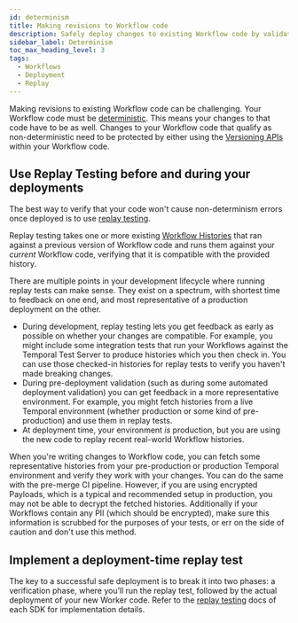 ```yaml
---
id: determinism
title: Making revisions to Workflow code
description: Safely deploy changes to existing Workflow code by validating first for determinism errors before deploying to production.
sidebar_label: Determinism
toc_max_heading_level: 3
tags:
  - Workflows
  - Deployment
  - Replay
---
```


Making revisions to existing Workflow code can be challenging. Your Workflow code must be [deterministic](https://docs.temporal.io/workflow-definition#deterministic-constraints). This means your changes to that code have to be as well. Changes to your Workflow code that qualify as non-deterministic need to be protected by either using the [Versioning APIs](https://docs.temporal.io/workflow-definition#workflow-versioning) within your Workflow code.

## Use Replay Testing before and during your deployments

The best way to verify that your code won't cause non-determinism errors once deployed is to use [replay testing](https://docs.temporal.io/workflow-execution#replay).

Replay testing takes one or more existing [Workflow Histories](https://docs.temporal.io/workflow-execution/event#event-history) that ran against a previous version of Workflow code and runs them against your _current_ Workflow code, verifying that it is compatible with the provided history.

There are multiple points in your development lifecycle where running replay tests can make sense. They exist on a spectrum, with shortest time to feedback on one end, and most representative of a production deployment on the other.

- During development, replay testing lets you get feedback as early as possible on whether your changes are compatible. For example, you might include some integration tests that run your Workflows against the Temporal Test Server to produce histories which you then check in. You can use those checked-in histories for replay tests to verify you haven't made breaking changes.
- During pre-deployment validation (such as during some automated deployment validation) you can get feedback in a more representative environment. For example, you might fetch histories from a live Temporal environment (whether production or some kind of pre-production) and use them in replay tests.
- At deployment time, your environment _is_ production, but you are using the new code to replay recent real-world Workflow histories.

When you're writing changes to Workflow code, you can fetch some representative histories from your pre-production or production Temporal environment and verify they work with your changes. You can do the same with the pre-merge CI pipeline. However, if you are using encrypted Payloads, which is a typical and recommended setup in production, you may not be able to decrypt the fetched histories. Additionally if your Workflows contain any PII (which should be encrypted), make sure this information is scrubbed for the purposes of your tests, or err on the side of caution and don't use this method.

## Implement a deployment-time replay test

The key to a successful safe deployment is to break it into two phases: a verification phase, where you’ll run the replay test, followed by the actual deployment of your new Worker code. Refer to the [replay testing](https://docs.temporal.io/workflow-execution#replay) docs of each SDK for implementation details.
